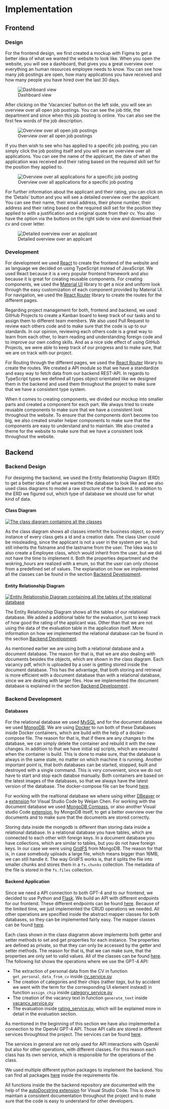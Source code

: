 # Implementation

## Frontend

### Design

For the frontend design, we first created a mockup with Figma to get a better idea of what we wanted the website to look like. When you open the website, you will see a dashboard, that gives you a great overview over everything an human resources employee needs to know. You can see how many job postings are open, how many applications you have received and how many people you have hired over the last 30 days.

![Dashboard view](./images/figma_dashboard.png)

After clicking on the 'Vacancies' button on the left side, you will see an overview over all open job postings. You can see the job title, the department and since when this job posting is online. You can also see the first few words of the job description. 

![Overview over all open job postings](./images/figma_vacancies.png)

If you then wish to see who has applied to a specific job posting, you can simply click the job posting itself and you will see an overview over all applications. You can see the name of the applicant, the date of when the application was received and their rating based on the required skill set for the position they applied to.

![Overview over all applications for a specific job posting](./images/figma_applicants.png)

For further information about the applicant and their rating, you can click on the 'Details' button and you will see a detailed overview over the applicant. You can see their name, their email address, their phone number, their address and their rating based on the required skill set for the position they applied to with a justification and a original quote from their cv. You also have the option via the buttons on the right side to view and download their cv and cover letter.

![Detailed overview over an applicant](./images/figma_applicant_details.png)


### Development

For development we used [React](https://react.dev/) to create the frontend of the website and as language we decided on using TypeScript instead of JavaScript. We used React because it is a very popular frontend framework and also because it is great for creating reusable components. For creating components, we used the [Material UI](https://mui.com/) library to get a nice and uniform look through the easy customization of each component provided by Material UI. For navigation, we used the [React Router](https://reactrouter.com/en/main) library to create the routes for the different pages.

Regarding project management for both, frontend and backend, we used GitHub Projects to create a Kanban board to keep track of our tasks and to assign them to different team members. We also used Pull Request to review each others code and to make sure that the code is up to our standards. In our opinion, reviewing each others code is a great way to learn from each other, to learn reading and understanding foreign code and to improve our own coding skills. And as a nice side effect of using GitHub Projects, we were able to keep track of our progress and to make sure, that we are on track with our project.

For Routing through the different pages, we used the [React Router](https://reactrouter.com/) library to create the routes. We created a API module so that we have a standardize and easy way to fetch data from our backend REST-API.
In regards to TypeScript types we defined all types object orientated like we designed them in the backend and used them throughout the project to make sure that we have a consistent type system.

When it comes to creating components, we divided our mockup into smaller parts and created a component for each part. We always tried to create reusable components to make sure that we have a consistent look throughout the website. To ensure that the components don't become too big, we also created smaller helper components to make sure that the components are easy to understand and to maintain.
We also created a theme for the website to make sure that we have a consistent look throughout the website.


## Backend

### Backend Design

For designing the backend, we used the Entity Relationship Diagram (ERD) to get a better idea of what we wanted the database to look like and we also used class diagrams to model a raw structure of the backend. In addition to the ERD we figured out, which type of database we should use for what kind of data. 

#### Class Diagram

[![The class diagram containing all the classes](./images/classdiagramm.png)](./images/classdiagramm.png)

As the class diagram shows all classes interhit the business object, so every instance of every class gets a id and a creation date. The class User could be missleading, since the applicant is not a user in the system per se, but still inherits the fistname and the lastname from the user. The Idea was to also create a Employee class, which would inherit from the user, but we did not have the time to implement it. Both the properties department and the wokring_hours are realized with a enum, so that the user can only choose from a predefined set of values. The explanation on how we implemented all the classes can be found in the section [Backend Development](#backend-development).

#### Entity Relationship Diagram

[![Entity Relationship Diagram containing all the tables of the relational database](./images/entity_relationship_diagram.png)](./images/entity_relationship_diagram.png)

The Entity Relationship Diagram shows all the tables of our relational database. We added a additional table for the evaluation, just to keep track of how good the rating of the applicant was. Other than that we are not using the data of the evaluation table in the application itself. More information on how we implemented the relational database can be found in the section [Backend Development](#backend-development).

As mentioned earlier we are using both a relational database and a document database. The reason for that is, that we are also dealing with documents besides the objects, which are shown in the class diagram. Each vacancy pdf, which is uploaded by a user is getting stored inside the document database. This has the advantage, that both storing and retrieval is more efficient with a document database than with a relational database, since we are dealing with larger files. How we implemented the document database is explained in the section [Backend Development](#backend-development)
.

### Backend Development {#backend-development}

#### Databases 
For the relational database we used [MySQL](https://www.mysql.com/) and for the document database we used [MongoDB](https://www.mongodb.com/). We are using [Docker](https://www.docker.com/) to run both of these Databases inside Docker containers, which are build with the help of a docker-compose file. The reason for that is, that if there are any changes to the database, we can simply delete the container and rebuild it with the new changes. In addition to that we have initial sql scripts, which are executed when the container is build. This is done to make sure, that the database is always in the same state, no matter on which machine it is running. Another important point is, that both databases can be started, stopped, built and destroyed with a single command. This is very convenient, since we do not have to start and stop each databse manually. Both containers are based on the latest images of the databases, so that we always have the latest version of the database. The docker-compose file can be found [here](https://github.com/HdM-LLM/backend/blob/main/src/db/docker-compose.yaml).

For working with the realtional database we where using either [DBeaver](https://dbeaver.io/) or a [extension](https://marketplace.visualstudio.com/items?itemName=cweijan.vscode-mysql-client2) for Visual Studio Code by Weijan Chen. For working with the document database we used [MongoDB Compass](https://www.mongodb.com/products/compass), or also another Visual studio Code [extension](https://marketplace.visualstudio.com/items?itemName=mongodb.mongodb-vscode), by MongoDB itself, to get a better overview over the documents and to make sure that the documents are stored correctly.

Storing data inside the mongodb is different than storing data inside a relational database. In a relational database you have tables, which are connected to each other with foreign keys. In a document database you have collections, which are similar to tables, but you do not have foreign keys. In our case we were using [GridFS](https://www.mongodb.com/docs/manual/core/gridfs/) from MongoDB. The reason for that is, in case somebody uploads a large file, which means bigger than 16MB, we can still handle it. The way GridFS works is, that it splits the file into smaller chunks and stores them in a `fs.chunks` collection. The metadata of the file is stored in the `fs.files` collection.

#### Backend Application

Since we need a API connection to both GPT-4 and to our frontend, we decided to use Python and [Flask](https://flask.palletsprojects.com/en/2.0.x/). We build an API with different endpoints for our frontend. These different endpoints can be found [here](https://github.com/HdM-LLM/backend/tree/main/src/apis). Because of the limited time, we just implemented the CRUD operations we needed. All other operations are specified inside the abstract mapper classes for both databases, so they can be implemented fairly easy. The mapper classes can be found [here](https://github.com/HdM-LLM/backend/tree/main/src/db/mapper).

Each class shown in the class diagramm above implements both getter and setter methods to set and get properties for each instance. The properties are defined as private, so that they can only be accessed by the getter and setter methods. The reason for that is, that we can make sure, that the properties are only set to valid values. All of the classes can be found [here](https://github.com/HdM-LLM/backend/tree/main/src/classes). The following list shows the operations where we use the GPT-4 API:

* The extraction of personal data from the CV in function `get_personal_data_from_cv` inside [cv_service.py](https://github.com/HdM-LLM/backend/blob/main/src/services/cv_service.py) 
* The creation of categories and their chips (rather *tags*, but by accident we went with the term for the corresponding UI element instead) in function `assign_chip` inside [category_service.py](https://github.com/HdM-LLM/backend/blob/main/src/services/category_service.py)
* The creation of the vacancy text in function `generate_text` inside [vacancy_service.py](https://github.com/HdM-LLM/backend/blob/main/src/services/vacancy_service.py)
* The evaluation inside [rating_service.py](https://github.com/HdM-LLM/backend/blob/main/src/services/rating_service.py), which will be explained more in detail in the evaluation section.

As mentioned in the beginning of this section we have also implemented a connection to the OpenAI GPT-4 API. Those API calls are stored in different services throughtout the project. The services can be found [here](https://github.com/HdM-LLM/backend/tree/main/src/services). 

The services in general are not only used for API interactions with OpenAI but also for other operations, with different classes. For this reason each class has its own service, which is responsible for the operations of the class.

We used multiple different python packages to implement the backend. You can find all packages [here](https://github.com/HdM-LLM/backend/blob/main/requirements.txt) inside the requirements file.

All functions inside the the backend repository are documented with the help of the [autoDocstring extension](https://marketplace.visualstudio.com/items?itemName=njpwerner.autodocstring) for Visual Studio Code. This is done to maintain a consistent documentation throughout the project and to make sure that the code is easy to understand for other developers.


